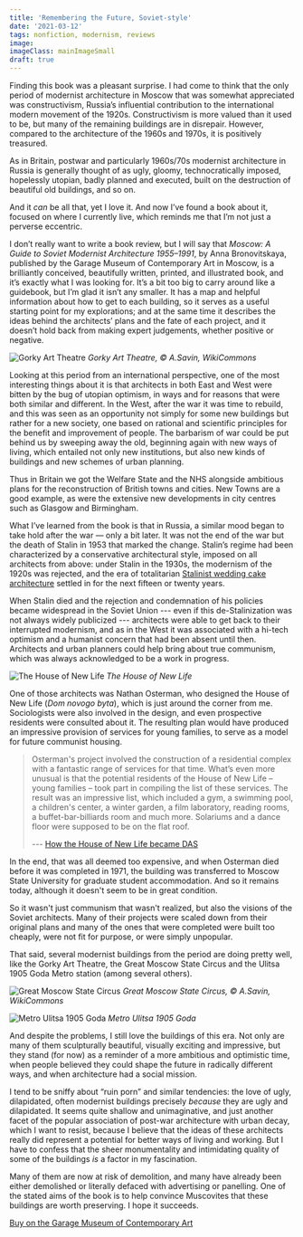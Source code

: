 ```yaml
---
title: 'Remembering the Future, Soviet-style'
date: '2021-03-12'
tags: nonfiction, modernism, reviews
image: 
imageClass: mainImageSmall
draft: true
---
```

Finding this book was a pleasant surprise. I had come to think that the only period of modernist architecture in Moscow that was somewhat appreciated was constructivism, Russia’s influential contribution to the international modern movement of the 1920s. Constructivism is more valued than it used to be, but many of the remaining buildings are in disrepair. However, compared to the architecture of the 1960s and 1970s, it is positively treasured.

As in Britain, postwar and particularly 1960s/70s modernist architecture in Russia is generally thought of as ugly, gloomy, technocratically imposed, hopelessly utopian, badly planned and executed, built on the destruction of beautiful old buildings, and so on.

And it *can* be all that, yet I love it. And now I’ve found a book about it, focused on where I currently live, which reminds me that I’m not just a perverse eccentric.

I don’t really want to write a book review, but I will say that *Moscow: A Guide to Soviet Modernist Architecture 1955–1991*, by Anna Bronovitskaya, published by the Garage Museum of Contemporary Art in Moscow, is a brilliantly conceived, beautifully written, printed, and illustrated book, and it’s exactly what I was looking for. It’s a bit too big to carry around like a guidebook, but I’m glad it isn’t any smaller. It has a map and helpful information about how to get to each building, so it serves as a useful starting point for my explorations; and at the same time it describes the ideas behind the architects’ plans and the fate of each project, and it doesn’t hold back from making expert judgements, whether positive or negative.

![Gorky Art Theatre](/bucket/_Gorky-Art-Theatre-A-Savin-WikiCommons.jpg)
*Gorky Art Theatre, © A.Savin, WikiCommons*

Looking at this period from an international perspective, one of the most interesting things about it is that architects in both East and West were bitten by the bug of utopian optimism, in ways and for reasons that were both similar and different. In the West, after the war it was time to rebuild, and this was seen as an opportunity not simply for some new buildings but rather for a new society, one based on rational and scientific principles for the benefit and improvement of people. The barbarism of war could be put behind us by sweeping away the old, beginning again with new ways of living, which entailed not only new institutions, but also new kinds of buildings and new schemes of urban planning.

Thus in Britain we got the Welfare State and the NHS alongside ambitious plans for the reconstruction of British towns and cities. New Towns are a good example, as were the extensive new developments in city centres such as Glasgow and Birmingham.

What I’ve learned from the book is that in Russia, a similar mood began to take hold after the war — only a bit later. It was not the end of the war but the death of Stalin in 1953 that marked the change. Stalin’s regime had been characterized by a conservative architectural style, imposed on all architects from above: under Stalin in the 1930s, the modernism of the 1920s was rejected, and the era of totalitarian [Stalinist wedding cake architecture](https://en.wikipedia.org/wiki/Stalinist_architecture) settled in for the next fifteen or twenty years.

When Stalin died and the rejection and condemnation of his policies became widespread in the Soviet Union --- even if this de-Stalinization was not always widely publicized --- architects were able to get back to their interrupted modernism, and as in the West it was associated with a hi-tech optimism and a humanist concern that had been absent until then. Architects and urban planners could help bring about true communism, which was always acknowledged to be a work in progress.

![The House of New Life](/bucket/_House-of-New-Life.jpg)
*The House of New Life*

One of those architects was Nathan Osterman, who designed the House of New Life (_Dom novogo byta_), which is just around the corner from me. Sociologists were also involved in the design, and even prospective residents were consulted about it. The resulting plan would have produced an impressive provision of services for young families, to serve as a model for future communist housing.

> Osterman's project involved the construction of a residential complex with a fantastic range of services for that time. What’s even more unusual is that the potential residents of the House of New Life – young families – took part in compiling the list of these services. The result was an impressive list, which included a gym, a swimming pool, a children's center, a winter garden, a film laboratory, reading rooms, a buffet-bar-billiards room and much more. Solariums and a dance floor were supposed to be on the flat roof.
>
> --- [How the House of New Life became DAS](https://dzen.ru/a/YTilfzeuzleQONSG)

In the end, that was all deemed too expensive, and when Osterman died before it was completed in 1971, the building was transferred to Moscow State University for graduate student accommodation. And so it remains today, although it doesn't seem to be in great condition.

So it wasn't just communism that wasn't realized, but also the visions of the Soviet architects. Many of their projects were scaled down from their original plans and many of the ones that were completed were built too cheaply, were not fit for purpose, or were simply unpopular.

That said, several modernist buildings from the period are doing pretty well, like the Gorky Art Theatre, the Great Moscow State Circus and the Ulitsa 1905 Goda Metro station (among several others).

![Great Moscow State Circus](/bucket/great-moscow-state-circus.jpg)
*Great Moscow State Circus, © A.Savin, WikiCommons*

![Metro Ulitsa 1905 Goda](/bucket/metro-ulitsa-1905.jpg)
*Metro Ulitsa 1905 Goda*


And despite the problems, I still love the buildings of this era. Not only are many of them sculpturally beautiful, visually exciting and impressive, but they stand (for now) as a reminder of a more ambitious and optimistic time, when people believed they could shape the future in radically different ways, and when architecture had a social mission.

I tend to be sniffy about “ruin porn” and similar tendencies: the love of ugly, dilapidated, often modernist buildings precisely *because* they are ugly and dilapidated. It seems quite shallow and unimaginative, and just another facet of the popular association of post-war architecture with urban decay, which I want to resist, because I believe that the ideas of these architects really did represent a potential for better ways of living and working. But I have to confess that the sheer monumentality and intimidating quality of some of the buildings *is* a factor in my fascination.

Many of them are now at risk of demolition, and many have already been either demolished or literally defaced with advertising or panelling. One of the stated aims of the book is to help convince Muscovites that these buildings are worth preserving. I hope it succeeds.

[Buy on the Garage Museum of Contemporary Art](https://shop.garagemca.org/en/books/garage-publications/research/moscow-a-guide-to-soviet-modernist-architecture-19551991-1261.html)
